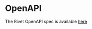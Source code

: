 # OpenAPI

The Rivet OpenAPI spec is available [here](https://github.com/rivet-gg/rivetkit/blob/main/clients/openapi/openapi.json)
